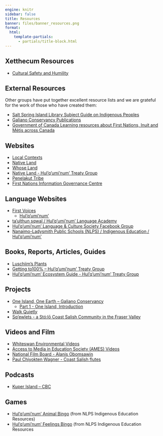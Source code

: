 ```yaml
---
engine: knitr
sidebar: false
title: Resources
banner: files/banner_resources.png
format:
  html:
    template-partials:
      - partials/title-block.html
---
```


## Xetthecum Resources

* [Cultural Safety and Humility](https://docs.google.com/document/d/1KDOQU2ub8kKayzdQYHxvj651w8cekwXw/)

## External Resources

Other groups have put together excellent resource lists and we are grateful for the work of those who have created them:

* [Salt Spring Island Library Subject Guide on Indigenous Peoples](https://saltspring.bc.libraries.coop/subject-guides/indigenous-people/)
* [Galiano Conservancy Publications](https://galianoconservancy.ca/about/publications/)
* [Government of Canada Learning resources about First Nations, Inuit and Métis across Canada](https://www.rcaanc-cirnac.gc.ca/eng/1621447127773/1621447157184)

## Websites

* [Local Contexts](https://localcontexts.org/)
* [Native Land](https://native-land.ca/)
* [Whose Land](https://www.whose.land/en/)
* [Native Land - Hul’q’umi’num’ Treaty Group](https://native-land.ca/maps/territories/hulquminum-treaty-group/)
* [Penelakut Tribe](https://penelakut.ca/)
* [First Nations Information Governance Centre](https://fnigc.ca/)

## Language Websites

* [First Voices](https://www.firstvoices.com/)
    * [Hul’q’umi’num’ ](https://www.firstvoices.com/hulquminum)
* [ta’ulthun sqwal / Hul’q’umi’num’ Language Academy](https://sqwal.hwulmuhwqun.ca/)
* [Hul’q’umi’num’ Language & Culture Society Facebook Group](https://www.facebook.com/groups/794612331135098/)
* [Nanaimo-Ladysmith Public Schools (NLPS) / Indigenous Education / Hul’q’umi’num’](https://nlpslearns.sd68.bc.ca/subject/hulquminum/)

## Books, Reports, Articles, Guides

* [Luschiim’s Plants](https://harbourpublishing.com/products/9781550179453)
* [Getting to100% – Hul’q’umi’num’ Treaty Group](http://www.hulquminum.bc.ca/pubs/HTG%20Info%20Book6.pdf?lbisphpreq=1)
* [Hul’q’umi’num’ Ecosystem Guide - Hul’q’umi’num’ Treaty Group](https://nlpslearns.sd68.bc.ca/wp-content/uploads/Hul_Qum_Ecosystem_Guide.pdf)

## Projects

* [One Island, One Earth – Galiano Conservancy](https://galianoconservancy.ca/oneisland/)
    * [Part 1 - One Island, Introduction](https://galianoconservancy.ca/wp-content/uploads/2022/06/Part-I-One-Island-Introduction.pdf)
* [Walk Quietly](https://walkquietly.ca/)
* [Sq’ewlets - a Stó:lō Coast Salish Community in the Fraser Valley](http://digitalsqewlets.ca/index-eng.php)

## Videos and Film

* [Whiteswan Environmental Videos](https://www.whiteswanenvironmental.org/videos.html)
* [Access to Media in Education Society (AMES) Videos](https://accesstomedia.org/watch/)
* [National Film Board - Alanis Obomsawin](https://www.nfb.ca/directors/alanis-obomsawin/)
* [Paul Chiyokten Wagner - Coast Salish flutes](https://www.youtube.com/watch?v=QpBN2Yk17zc)

## Podcasts

* [Kuper Island – CBC](https://www.cbc.ca/listen/cbc-podcasts/1062-kuper-island)

## Games

* [Hul’q’umi’num’ Animal Bingo](https://scratch.mit.edu/projects/895188484/fullscreen/) (from NLPS Indigenous Education Resources)
* [Hul’q’umi’num’ Feelings Bingo](https://scratch.mit.edu/projects/816040858/) (from NLPS Indigenous Education Resources
